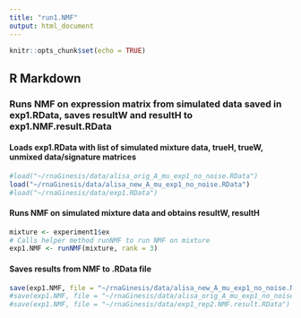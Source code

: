 ```yaml
---
title: "run1.NMF"
output: html_document
---
```


```r
knitr::opts_chunk$set(echo = TRUE)
```

## R Markdown

### Runs NMF on expression matrix from simulated data saved in exp1.RData, saves resultW and resultH to exp1.NMF.result.RData

#### Loads exp1.RData with list of simulated mixture data, trueH, trueW, unmixed data/signature matrices
```r
#load("~/rnaGinesis/data/alisa_orig_A_mu_exp1_no_noise.RData")
load("~/rnaGinesis/data/alisa_new_A_mu_exp1_no_noise.RData")
#load("~/rnaGinesis/data/exp1.RData")
```

#### Runs NMF on simulated mixture data and obtains resultW, resultH
```r
mixture <- experiment1$ex
# Calls helper method runNMF to run NMF on mixture 
exp1.NMF <- runNMF(mixture, rank = 3)
```

#### Saves results from NMF to .RData file
```r
save(exp1.NMF, file = "~/rnaGinesis/data/alisa_new_A_mu_exp1_no_noise.NMF.result.RData")
#save(exp1.NMF, file = "~/rnaGinesis/data/alisa_orig_A_mu_exp1_no_noise.NMF.result.RData")
#save(exp1.NMF, file = "~/rnaGinesis/data/exp1_rep2.NMF.result.RData")
```